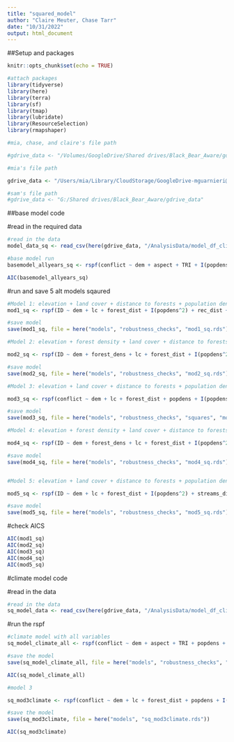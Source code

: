 ```yaml
---
title: "squared_model"
author: "Claire Meuter, Chase Tarr"
date: "10/31/2022"
output: html_document
---
```


##Setup and packages

```r
knitr::opts_chunk$set(echo = TRUE)

#attach packages
library(tidyverse)
library(here)
library(terra)
library(sf)
library(tmap)
library(lubridate)
library(ResourceSelection)
library(rmapshaper)

#mia, chase, and claire's file path

#gdrive_data <- "/Volumes/GoogleDrive/Shared drives/Black_Bear_Aware/gdrive_data"

#mia's file path

gdrive_data <- "/Users/mia/Library/CloudStorage/GoogleDrive-mguarnieri@ucsb.edu/Shared drives/Black_Bear_Aware/gdrive_data"

#sam's file path
#gdrive_data <- "G:/Shared drives/Black_Bear_Aware/gdrive_data"

```

##base model code

#read in the required data
```r
#read in the data
model_data_sq <- read_csv(here(gdrive_data, "/AnalysisData/model_df_climate/1_31_2023/climate_model_data_allyears.csv"))
```

```r
#base model run
basemodel_allyears_sq <- rspf(conflict ~ dem + aspect + TRI + I(popdens^2) + lc + I(road_dens^2) + road_dist + streams_dist + urban_dist + rec_dist + forest_dist + forest_dens, family = "binomial", m = 0, B = 1000, data = model_data_sq)

AIC(basemodel_allyears_sq)
```


#run and save 5 alt models sqaured
```r
#Model 1: elevation + land cover + distance to forests + population density^2 + distance to recreational areas+ road density^2 + distance to urban areas
mod1_sq <- rspf(ID ~ dem + lc + forest_dist + I(popdens^2) + rec_dist + I(road_dens^2) + urban_dist, family = "binomial", m = 0, B = 1000, data = model_data_sq)

#save model 
save(mod1_sq, file = here("models", "robustness_checks", "mod1_sq.rds"))

#Model 2: elevation + forest density + land cover + distance to forests + population density^2 + distance to recreational areas + road density^2 + distance to urban areas

mod2_sq <- rspf(ID ~ dem + forest_dens + lc + forest_dist + I(popdens^2) + rec_dist + I(road_dens^2) + urban_dist, family = "binomial", m = 0, B = 1000, data = model_data_sq)

#save model 
save(mod2_sq, file = here("models", "robustness_checks", "mod2_sq.rds"))

#Model 3: elevation + land cover + distance to forests + population density^2 + distance to recreational areas + distance to streams + terrain ruggedness + distance to urban areas

mod3_sq <- rspf(conflict ~ dem + lc + forest_dist + popdens + I(popdens^2) + rec_dist + streams_dist + TRI + urban_dist, family = "binomial", m = 0, B = 1000, data = model_data_sq)

#save model 
save(mod3_sq, file = here("models", "robustness_checks", "squares", "mod3_sq.rds"))

#Model 4: elevation + forest density + land cover + distance to forests + population density^2 + distance to recreational areas + distance to streams + distance to urban areas

mod4_sq <- rspf(ID ~ dem + forest_dens + lc + forest_dist + I(popdens^2) + rec_dist + streams_dist + urban_dist, family = "binomial", m = 0, B = 1000, data = model_data_sq)

#save model 
save(mod4_sq, file = here("models", "robustness_checks", "mod4_sq.rds"))


#Model 5: elevation + land cover + distance to forests + population density^2 + distance to streams + terrain ruggedness + distance to urban areas

mod5_sq <- rspf(ID ~ dem + lc + forest_dist + I(popdens^2) + streams_dist + TRI + urban_dist, family = "binomial", m = 0, B = 1000, data = model_data_sq)

#save model 
save(mod5_sq, file = here("models", "robustness_checks", "mod5_sq.rds"))


```

#check AICS
```r
AIC(mod1_sq)
AIC(mod2_sq)
AIC(mod3_sq)
AIC(mod4_sq)
AIC(mod5_sq)
```

#climate model code

#read in the data 
```r
#read in the data
sq_model_data <- read_csv(here(gdrive_data, "/AnalysisData/model_df_climate/1_31_2023/climate_model_data_allyears.csv"))

```

#run the rspf 
```r
#climate model with all variables 
sq_model_climate_all <- rspf(conflict ~ dem + aspect + TRI + popdens + I(popdens^2)+ lc +  I(road_dens^2) + road_dist + streams_dist + urban_dist + rec_dist + forest_dist + forest_dens + dist_fire_1yr + dist_fire_23yrs + dist_fire_45yrs + drought, family = "binomial", m = 0, B = 1000, data = sq_model_data)

#save the model 
save(sq_model_climate_all, file = here("models", "robustness_checks", "squares", "sq_model_climate_all.rds"))

AIC(sq_model_climate_all)

#model 3

sq_mod3climate <- rspf(conflict ~ dem + lc + forest_dist + popdens + I(popdens^2) + rec_dist + streams_dist + TRI + urban_dist + dist_fire_1yr + dist_fire_23yrs + dist_fire_45yrs + drought, family = "binomial", m = 0, B = 1000, data = sq_model_data)

#save the model 
save(sq_mod3climate, file = here("models", "sq_mod3climate.rds"))

AIC(sq_mod3climate)

```

